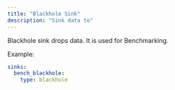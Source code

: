 ```yaml
---
title: "Blackhole Sink"
description: "Sink data to"
---
```


Blackhole sink drops data. It is used for Benchmarking.



Example:
```yaml
sinks:
  bench_blackhole:
    type: blackhole
```